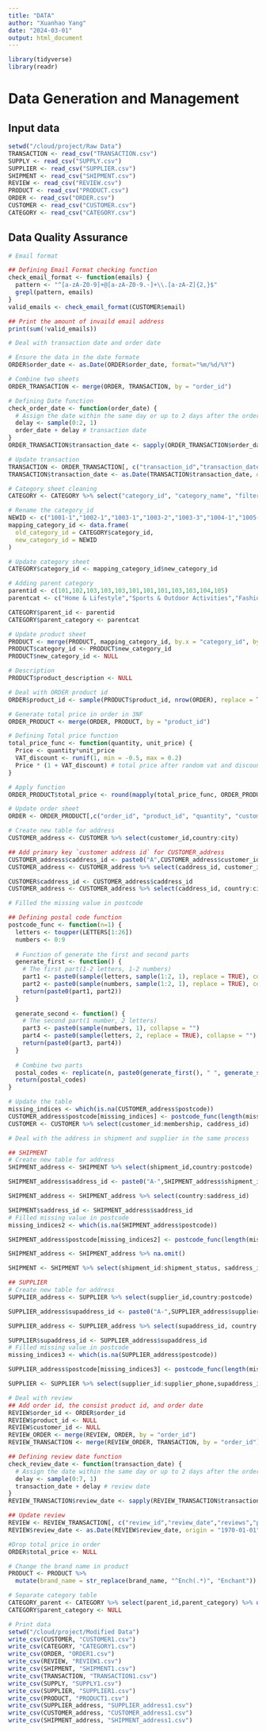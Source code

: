 ```yaml
---
title: "DATA"
author: "Xuanhao Yang"
date: "2024-03-01"
output: html_document
---
```



```r
library(tidyverse)
library(readr)
```

# Data Generation and Management 
## Input data
```r
setwd("/cloud/project/Raw Data")
TRANSACTION <- read_csv("TRANSACTION.csv")
SUPPLY <- read_csv("SUPPLY.csv")
SUPPLIER <- read_csv("SUPPLIER.csv")
SHIPMENT <- read_csv("SHIPMENT.csv")
REVIEW <- read_csv("REVIEW.csv")
PRODUCT <- read_csv("PRODUCT.csv")
ORDER <- read_csv("ORDER.csv")
CUSTOMER <- read_csv("CUSTOMER.csv")
CATEGORY <- read_csv("CATEGORY.csv")
```
## Data Quality Assurance

```r
# Email format

## Defining Email Format checking function
check_email_format <- function(emails) {
  pattern <- "^[a-zA-Z0-9]+@[a-zA-Z0-9.-]+\\.[a-zA-Z]{2,}$"
  grepl(pattern, emails)
}
valid_emails <- check_email_format(CUSTOMER$email)

## Print the amount of invaild email address
print(sum(!valid_emails))

```

```r
# Deal with transaction date and order date

# Ensure the data in the date formate
ORDER$order_date <- as.Date(ORDER$order_date, format="%m/%d/%Y")

# Combine two sheets
ORDER_TRANSACTION <- merge(ORDER, TRANSACTION, by = "order_id")

# Defining Date function
check_order_date <- function(order_date) {
  # Assign the date within the same day or up to 2 days after the order date.
  delay <- sample(0:2, 1) 
  order_date + delay # transaction date
}
ORDER_TRANSACTION$transaction_date <- sapply(ORDER_TRANSACTION$order_date, check_order_date)

# Update transaction
TRANSACTION <- ORDER_TRANSACTION[, c("transaction_id","transaction_date","transaction_status","transaction_method","order_id")]
TRANSACTION$transaction_date <- as.Date(TRANSACTION$transaction_date, origin = "1970-01-01")
```

```r
# Category sheet cleaning
CATEGORY <- CATEGORY %>% select("category_id", "category_name", "filter_by") %>% na.omit()

# Rename the category_id
NEWID <- c("1001-1","1002-1","1003-1","1003-2","1003-3","1004-1","1005-1","1006-1","1007-1","1007-2","1008-1","1009-1")
mapping_category_id <- data.frame(
  old_category_id = CATEGORY$category_id,
  new_category_id = NEWID
)

# Update category sheet
CATEGORY$category_id <- mapping_category_id$new_category_id

# Adding parent category
parentid <- c(101,102,103,103,103,101,101,101,103,103,104,105)
parentcat <- c("Home & Lifestyle","Sports & Outdoor Activities","Fashion & Beauty","Fashion & Beauty","Fashion & Beauty","Home & Lifestyle","Home & Lifestyle","Home & Lifestyle","Fashion & Beauty","Fashion & Beauty","Electronics & Technology","Others")

CATEGORY$parent_id <- parentid
CATEGORY$parent_category <- parentcat

# Update product sheet
PRODUCT <- merge(PRODUCT, mapping_category_id, by.x = "category_id", by.y = "old_category_id")
PRODUCT$category_id <- PRODUCT$new_category_id
PRODUCT$new_category_id <- NULL

# Description
PRODUCT$product_description <- NULL
```


```r
# Deal with ORDER product id
ORDER$product_id <- sample(PRODUCT$product_id, nrow(ORDER), replace = TRUE)

# Generate total price in order in 3NF
ORDER_PRODUCT <- merge(ORDER, PRODUCT, by = "product_id")

# Defining Total price function
total_price_func <- function(quantity, unit_price) {
  Price <- quantity*unit_price 
  VAT_discount <- runif(1, min = -0.5, max = 0.2)
  Price * (1 + VAT_discount) # total price after random vat and discount
}

# Apply function
ORDER_PRODUCT$total_price <- round(mapply(total_price_func, ORDER_PRODUCT$quantity, ORDER_PRODUCT$unit_price), digits = 2)

# Update order sheet
ORDER <- ORDER_PRODUCT[,c("order_id", "product_id", "quantity", "customer_id", "order_date", "total_price")]
```

```r
# Create new table for address
CUSTOMER_address <- CUSTOMER %>% select(customer_id,country:city)

## Add primary key `customer address id` for CUSTOMER_address
CUSTOMER_address$caddress_id <- paste0("A",CUSTOMER_address$customer_id)
CUSTOMER_address <- CUSTOMER_address %>% select(caddress_id, customer_id:city)

CUSTOMER$caddress_id <- CUSTOMER_address$caddress_id
CUSTOMER_address <- CUSTOMER_address %>% select(caddress_id, country:city)
```


```r
# Filled the missing value in postcode

## Defining postal code function
postcode_func <- function(n=1) {
  letters <- toupper(LETTERS[1:26])
  numbers <- 0:9
  
  # Function of generate the first and second parts
  generate_first <- function() {
    # The first part(1-2 letters, 1-2 numbers)
    part1 <- paste0(sample(letters, sample(1:2, 1), replace = TRUE), collapse = "")
    part2 <- paste0(sample(numbers, sample(1:2, 1), replace = TRUE), collapse = "")
    return(paste0(part1, part2))
  }
  
  generate_second <- function() {
    # The second part(1 number, 2 letters)
    part3 <- paste0(sample(numbers, 1), collapse = "")
    part4 <- paste0(sample(letters, 2, replace = TRUE), collapse = "")
    return(paste0(part3, part4))
  }
  
  # Combine two parts
  postal_codes <- replicate(n, paste0(generate_first(), " ", generate_second()))
  return(postal_codes)
}

# Update the table
missing_indices <- which(is.na(CUSTOMER_address$postcode))
CUSTOMER_address$postcode[missing_indices] <- postcode_func(length(missing_indices))
CUSTOMER <- CUSTOMER %>% select(customer_id:membership, caddress_id)
```

```r
# Deal with the address in shipment and supplier in the same process

## SHIPMENT
# Create new table for address
SHIPMENT_address <- SHIPMENT %>% select(shipment_id,country:postcode)

SHIPMENT_address$saddress_id <- paste0("A-",SHIPMENT_address$shipment_id)

SHIPMENT_address <- SHIPMENT_address %>% select(country:saddress_id)

SHIPMENT$saddress_id <- SHIPMENT_address$saddress_id
# Filled missing value in postcode
missing_indices2 <- which(is.na(SHIPMENT_address$postcode))

SHIPMENT_address$postcode[missing_indices2] <- postcode_func(length(missing_indices2))

SHIPMENT_address <- SHIPMENT_address %>% na.omit()

SHIPMENT <- SHIPMENT %>% select(shipment_id:shipment_status, saddress_id)

## SUPPLIER
# Create new table for address
SUPPLIER_address <- SUPPLIER %>% select(supplier_id,country:postcode)

SUPPLIER_address$supaddress_id <- paste0("A-",SUPPLIER_address$supplier_id)

SUPPLIER_address <- SUPPLIER_address %>% select(supaddress_id, country:postcode)

SUPPLIER$supaddress_id <- SUPPLIER_address$supaddress_id
# Filled missing value in postcode
missing_indices3 <- which(is.na(SUPPLIER_address$postcode))

SUPPLIER_address$postcode[missing_indices3] <- postcode_func(length(missing_indices3))

SUPPLIER <- SUPPLIER %>% select(supplier_id:supplier_phone,supaddress_id)


```

```r
# Deal with review
## Add order id, the consist product id, and order date
REVIEW$order_id <- ORDER$order_id
REVIEW$product_id <- NULL
REVIEW$customer_id <- NULL
REVIEW_ORDER <- merge(REVIEW, ORDER, by = "order_id")
REVIEW_TRANSACTION <- merge(REVIEW_ORDER, TRANSACTION, by = "order_id")

## Defining review date function
check_review_date <- function(transaction_date) {
  # Assign the date within the same day or up to 2 days after the order date.
  delay <- sample(0:7, 1) 
  transaction_date + delay # review date
}
REVIEW_TRANSACTION$review_date <- sapply(REVIEW_TRANSACTION$transaction_date, check_review_date)

## Update review
REVIEW <- REVIEW_TRANSACTION[, c("review_id","review_date","reviews","product_id","ratings", "order_id")]
REVIEW$review_date <- as.Date(REVIEW$review_date, origin = "1970-01-01")

```

```r
#Drop total price in order
ORDER$total_price <- NULL

# Change the brand name in product
PRODUCT <- PRODUCT %>%
  mutate(brand_name = str_replace(brand_name, "^Ench(.*)", "Enchant"))
```

```r
# Separate category table
CATEGORY_parent <- CATEGORY %>% select(parent_id,parent_category) %>% unique()
CATEGORY$parent_category <- NULL 
```


```r
# Print data
setwd("/cloud/project/Modified Data")
write_csv(CUSTOMER, "CUSTOMER1.csv")
write_csv(CATEGORY, "CATEGORY1.csv")
write_csv(ORDER, "ORDER1.csv")
write_csv(REVIEW, "REVIEW1.csv")
write_csv(SHIPMENT, "SHIPMENT1.csv")
write_csv(TRANSACTION, "TRANSACTION1.csv")
write_csv(SUPPLY, "SUPPLY1.csv")
write_csv(SUPPLIER, "SUPPLIER1.csv")
write_csv(PRODUCT, "PRODUCT1.csv")
write_csv(SUPPLIER_address, "SUPPLIER_address1.csv")
write_csv(CUSTOMER_address, "CUSTOMER_address1.csv")
write_csv(SHIPMENT_address, "SHIPMENT_address1.csv")


```

